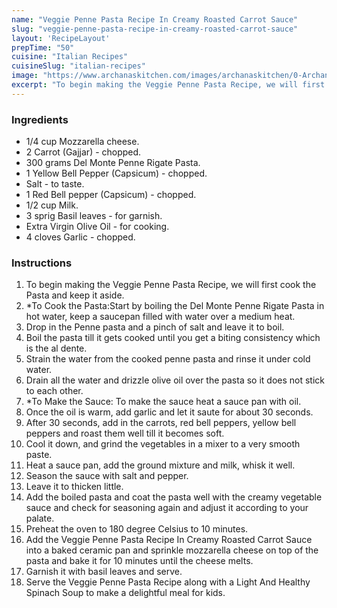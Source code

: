 ---
name: "Veggie Penne Pasta Recipe In Creamy Roasted Carrot Sauce"
slug: "veggie-penne-pasta-recipe-in-creamy-roasted-carrot-sauce"
layout: 'RecipeLayout'
prepTime: "50"
cuisine: "Italian Recipes"
cuisineSlug: "italian-recipes"
image: "https://www.archanaskitchen.com/images/archanaskitchen/0-Archanas-Kitchen-Recipes/2018/June-07/Veggie_Penne_Pasta_Recipe_In_Creamy_Roasted_Carrot_Sauce-1.jpg"
excerpt: "To begin making the Veggie Penne Pasta Recipe, we will first cook the Pasta and keep it aside"
---

### Ingredients

- 1/4 cup Mozzarella cheese.
- 2 Carrot (Gajjar) - chopped.
- 300 grams Del Monte Penne Rigate Pasta.
- 1 Yellow Bell Pepper (Capsicum) - chopped.
- Salt - to taste.
- 1 Red Bell pepper (Capsicum) - chopped.
- 1/2 cup Milk.
- 3 sprig Basil leaves - for garnish.
- Extra Virgin Olive Oil - for cooking.
- 4 cloves Garlic - chopped.

### Instructions

1. To begin making the Veggie Penne Pasta Recipe, we will first cook the Pasta and keep it aside.
1. *To Cook the Pasta:Start by boiling the Del Monte Penne Rigate Pasta in hot water, keep a saucepan filled with water over a medium heat.
1. Drop in the Penne pasta and a pinch of salt and leave it to boil.
1. Boil the pasta till it gets cooked until you get a biting consistency which is the al dente.
1. Strain the water from the cooked penne pasta and rinse it under cold water.
1. Drain all the water and drizzle olive oil over the pasta so it does not stick to each other.
1. *To Make the Sauce: To make the sauce heat a sauce pan with oil.
1. Once the oil is warm, add garlic and let it saute for about 30 seconds.
1. After 30 seconds, add in the carrots, red bell peppers, yellow bell peppers and roast them well till it becomes soft.
1. Cool it down, and grind the vegetables in a mixer to a very smooth paste.
1. Heat a sauce pan, add the ground mixture and milk, whisk it well.
1. Season the sauce with salt and pepper.
1. Leave it to thicken little.
1. Add the boiled pasta and coat the pasta well with the creamy vegetable sauce and check for seasoning again and adjust it according to your palate.
1. Preheat the oven to 180 degree Celsius to 10 minutes.
1. Add the Veggie Penne Pasta Recipe In Creamy Roasted Carrot Sauce into a baked ceramic pan and sprinkle mozzarella cheese on top of the pasta and bake it for 10 minutes until the cheese melts.
1. Garnish it with basil leaves and serve.
1. Serve the Veggie Penne Pasta Recipe along with a Light And Healthy Spinach Soup to make a delightful meal for kids.
